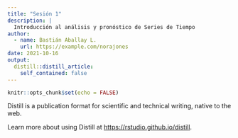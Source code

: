 ```yaml
---
title: "Sesión 1"
description: |
  Introducción al análisis y pronóstico de Series de Tiempo
author:
  - name: Bastián Aballay L.
    url: https://example.com/norajones
date: 2021-10-16
output:
  distill::distill_article:
    self_contained: false
---
```



```r
knitr::opts_chunk$set(echo = FALSE)
```

Distill is a publication format for scientific and technical writing, native to the web.

Learn more about using Distill at <https://rstudio.github.io/distill>.


